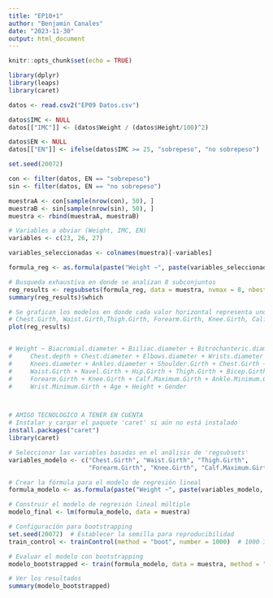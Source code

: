 ```yaml
---
title: "EP10+1"
author: "Benjamin Canales"
date: "2023-11-30"
output: html_document
---
```


```r
knitr::opts_chunk$set(echo = TRUE)
```

```r
library(dplyr)
library(leaps)
library(caret)
```


```r
datos <- read.csv2("EP09 Datos.csv")

datos$IMC <- NULL
datos[["IMC"]] <- (datos$Weight / (datos$Height/100)^2)

datos$EN <- NULL
datos[["EN"]] <- ifelse(datos$IMC >= 25, "sobrepeso", "no sobrepeso")

set.seed(20072)

con <- filter(datos, EN == "sobrepeso")
sin <- filter(datos, EN == "no sobrepeso")

muestraA <- con[sample(nrow(con), 50), ]
muestraB <- sin[sample(nrow(sin), 50), ]
muestra <- rbind(muestraA, muestraB)

# Variables a obviar (Weight, IMC, EN)
variables <- c(23, 26, 27)

variables_seleccionadas <- colnames(muestra)[-variables]

formula_reg <- as.formula(paste("Weight ~", paste(variables_seleccionadas, collapse = " + ")))

# Busqueda exhaustiva en donde se analizan 8 subconjuntos
reg_results <- regsubsets(formula_reg, data = muestra, nvmax = 8, nbest = 1)
summary(reg_results)$which

# Se grafican los modelos en donde cada valor horizontal representa uno, cada cuadro de color implica el uso de la variable en el modelo, por el principio de parsimonia se busca utilizar el que utilice menos variables, en este caso el que posee BIC de -370 con las variables 
# Chest.Girth, Waist.Girth,Thigh.Girth, Forearm.Girth, Knee.Girth, Calf.Maximum.Girth y Height
plot(reg_results)


# Weight ~ Biacromial.diameter + Biiliac.diameter + Bitrochanteric.diameter + 
#     Chest.depth + Chest.diameter + Elbows.diameter + Wrists.diameter + 
#     Knees.diameter + Ankles.diameter + Shoulder.Girth + Chest.Girth + 
#     Waist.Girth + Navel.Girth + Hip.Girth + Thigh.Girth + Bicep.Girth + 
#     Forearm.Girth + Knee.Girth + Calf.Maximum.Girth + Ankle.Minimum.Girth + 
#     Wrist.Minimum.Girth + Age + Height + Gender



# AMIGO TECNOLOGICO A TENER EN CUENTA
# Instalar y cargar el paquete 'caret' si aún no está instalado
install.packages("caret")
library(caret)

# Seleccionar las variables basadas en el análisis de 'regsubsets'
variables_modelo <- c("Chest.Girth", "Waist.Girth", "Thigh.Girth", 
                      "Forearm.Girth", "Knee.Girth", "Calf.Maximum.Girth", "Height")

# Crear la fórmula para el modelo de regresión lineal
formula_modelo <- as.formula(paste("Weight ~", paste(variables_modelo, collapse = " + ")))

# Construir el modelo de regresión lineal múltiple
modelo_final <- lm(formula_modelo, data = muestra)

# Configuración para bootstrapping
set.seed(20072)  # Establecer la semilla para reproducibilidad
train_control <- trainControl(method = "boot", number = 1000)  # 1000 iteraciones de bootstrap

# Evaluar el modelo con bootstrapping
modelo_bootstrapped <- train(formula_modelo, data = muestra, method = "lm", trControl = train_control)

# Ver los resultados
summary(modelo_bootstrapped)

```
